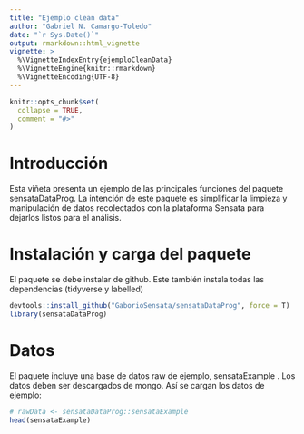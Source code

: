 ```yaml
---
title: "Ejemplo clean data"
author: "Gabriel N. Camargo-Toledo"
date: "`r Sys.Date()`"
output: rmarkdown::html_vignette
vignette: >
  %\VignetteIndexEntry{ejemploCleanData}
  %\VignetteEngine{knitr::rmarkdown}
  %\VignetteEncoding{UTF-8}
---
```


```r
knitr::opts_chunk$set(
  collapse = TRUE,
  comment = "#>"
)
```

# Introducción
Esta viñeta presenta un ejemplo de las principales funciones del paquete sensataDataProg. La intención de este paquete es simplificar la limpieza y manipulación de datos recolectados con la plataforma Sensata para dejarlos listos para el análisis.

# Instalación y carga del paquete

El paquete se debe instalar de github. Este también instala todas las dependencias (tidyverse y labelled)

```r
devtools::install_github("GaborioSensata/sensataDataProg", force = T)
library(sensataDataProg)
```

# Datos

El paquete incluye una base de datos raw de ejemplo, sensataExample . Los datos deben ser descargados de mongo. Así se cargan los datos de ejemplo:

```r
# rawData <- sensataDataProg::sensataExample
head(sensataExample)
```
